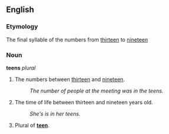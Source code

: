 ==English==
===Etymology===
The final syllable of the numbers from [[thirteen]] to [[nineteen]]

===Noun===
'''teens''' ''plural''

#The numbers between [[thirteen]] and [[nineteen]].
#:''The number of people at the meeting was in the teens.''
#The time of life between thirteen and nineteen years old.
#:''She's is in her teens.''
#Plural of '''[[teen]]'''.